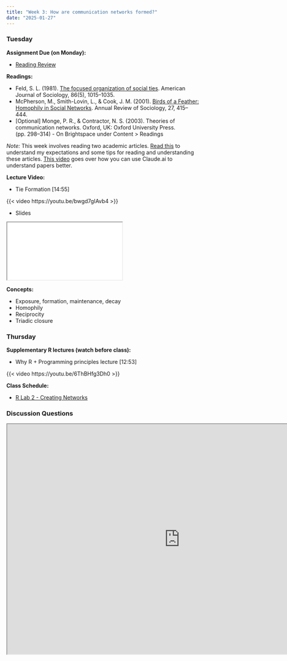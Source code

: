 ```yaml
---
title: "Week 3: How are communication networks formed?"
date: "2025-01-27"
---
```


### Tuesday

**Assignment Due (on Monday):**

* [Reading Review](/syllabus/syllabus.qmd#reading-review-assignments)


**Readings:** 

* Feld, S. L. (1981). [The focused organization of social ties](https://www.jstor.org/stable/2778746). American Journal of Sociology, 86(5), 1015–1035.
* McPherson, M., Smith-Lovin, L., & Cook, J. M. (2001). [Birds of a Feather: Homophily in Social Networks](https://www-jstor-org.ezproxy.lib.purdue.edu/stable/2678628). Annual Review of Sociology, 27, 415–444.
* [Optional] Monge, P. R., & Contractor, N. S. (2003). Theories of communication networks. Oxford, UK: Oxford University Press. (pp. 298–314) - On Brightspace under Content > Readings

*Note:* This week involves reading two academic articles. [Read this](/syllabus/syllabus.qmd#reading-academic-articles) to understand my expectations and some tips for reading and understanding these articles. [This video](https://www.youtube.com/watch?v=IX8eGg_7gF4) goes over how you can use Claude.ai to understand papers better.

**Lecture Video:**


* Tie Formation [14:55]

{{< video https://youtu.be/bwgd7gIAvb4 >}}

* Slides

<iframe class='slide-deck' src="/lectures/content_lectures/tie_formation.html"> </iframe>

**Concepts:**

* Exposure, formation, maintenance, decay
* Homophily
* Reciprocity
* Triadic closure

<!--
**Class Slides:**

* Class Slides

<iframe class='slide-deck' src='/lectures/class_lectures/week_3.html"/>

-->

### Thursday

**Supplementary R lectures (watch before class):**

* Why R + Programming principles lecture [12:53]

{{< video https://youtu.be/6ThBHfg3Dh0 >}} 

**Class Schedule:**

* [R Lab 2 - Creating Networks](/assignments/r_lab_2_%E2%80%93_creating_networks.qmd)

### Discussion Questions

<iframe src="https://pollev-embeds.com/discourses/sa3hbQlw4Mi1BAI1QPG9r/respond" width="900px" height="600px"></iframe>